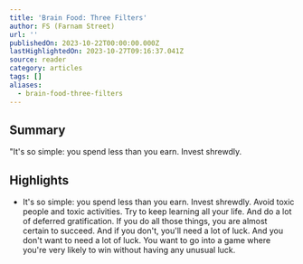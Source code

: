 ```yaml
---
title: 'Brain Food: Three Filters'
author: FS (Farnam Street)
url: ''
publishedOn: 2023-10-22T00:00:00.000Z
lastHighlightedOn: 2023-10-27T09:16:37.041Z
source: reader
category: articles
tags: []
aliases:
  - brain-food-three-filters
---
```

## Summary

"It's so simple: you spend less than you earn. Invest shrewdly.

## Highlights
- It's so simple: you spend less than you earn. Invest shrewdly. Avoid toxic people and toxic activities. Try to keep learning all your life. And do a lot of deferred gratification. If you do all those things, you are almost certain to succeed. And if you don't, you'll need a lot of luck. And you don't want to need a lot of luck. You want to go into a game where you're very likely to win without having any unusual luck.
